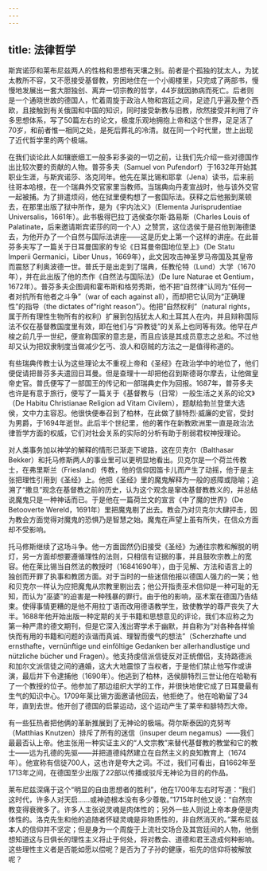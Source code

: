 ```yaml
---
---
---
```

title: 法律哲学
---




斯宾诺莎和莱布尼兹两人的性格和思想有天壤之别。前者是个孤独的犹太人，为犹太教所不容，又不愿接受基督教，穷困地住在一个小阁楼里，只完成了两部书，慢慢地发展出一套大胆独创、离弃一切宗教的哲学，44岁就因肺病而死亡。后者则是一个通晓世故的德国人，忙着周旋于政治人物和宫廷之间，足迹几乎遍及整个西欧，且接触到有关俄国和中国的知识，同时接受新教与旧教，欣然接受并利用了许多思想体系，写了50篇左右的论文，极度乐观地拥抱上帝和这个世界，足足活了70岁，和前者惟一相同之处，是死后葬礼的冷清。就在同一个时代里，世上出现了近代哲学里的两个极端。

在我们谈论此人如镶嵌细工一般多彩多姿的一切之前，让我们先介绍一些对德国作出比较次要的贡献的人物。普芬多夫（Samuel von Pufendorf）于1632年开始其职业生涯，与斯宾诺莎、洛克同年。他先在莱比锡和耶拿（Jena）读书，后来前往哥本哈根，在一个瑞典外交官家里当教师。当瑞典向丹麦宣战时，他与该外交官一起被捕。为了排遣烦闷，他在狱里便构想了一套国际法。获释之后他搬到莱顿去，在那里出版了狱中所作，是为《宇内法义》（Elementa Jurisprudentiae Universalis，1661年）。此书极得巴拉丁选侯查尔斯·路易斯（Charles Louis of Palatinate，后来邀请斯宾诺莎的同一个人）之赞赏，这位选侯于是召他到海德堡去，为他开办了一个自然与国际法讲座——这是历史上第一个这样的讲座。在此普芬多夫写了一篇关于日耳曼国家的专论《日耳曼帝国地位至上》（De Statu Imperii Germanici，Liber Unus，1669年），此文因攻击神圣罗马帝国及其皇帝而震怒了利奥波德一世。普氏于是出走到了瑞典，任教伦特（Lund）大学（1670年），并在此出版了他的杰作《自然法与国际法》（De Iure Naturae et Gentium，1672年）。普芬多夫企图调和霍布斯和格劳秀斯，他不把“自然律”认同为“任何一者对抗所有他者之斗争”（war of each against all），而却把它认同为“正确理性”的指导（the dictates of“right reason”）。他把“自然权利”（natural rights，属于所有理性生物所有的权利）扩展到包括犹太人和土耳其人在内，并且辩称国际法不仅在基督教国度里有效，即在他们与“异教徒”的关系上也同等有效。他早在卢梭之前几乎一世纪，便宣称国家的意志是，而且应该是其成员意志之总和。不过他却又认为把奴隶制度当做减少乞丐、浪人和窃贼的方法之一是值得称道的。

有些瑞典传教士认为这些理论太不重视上帝和《圣经》在政治学中的地位了，他们便促请把普芬多夫遣回日耳曼。但是查理十一却把他召到斯德哥尔摩去，让他做皇帝史官。普氏便写了一部国王的传记和一部瑞典史作为回报。1687年，普芬多夫也许是有意于旅行，便写了一篇关于《基督教与（日常）一般生活之关系的论文》（De Habitu Christianae Religion ad Vitam Civilem），题献给勃兰登堡大选侯，文中力主容忍。他很快便奉召到了柏林，在此做了腓特烈·威廉的史官，受封为男爵，于1694年逝世。此后半个世纪里，他的著作在新教欧洲里一直是政治法律哲学方面的权威，它们对社会关系的实际的分析有助于削弱君权神授理论。

对人类事务加以神学的解释的情形已渐走下坡路，这在贝克尔（Balthasar Bekker）和托马修斯两人的事业里可以更明显地看出。贝克尔是一个荷兰传教士，在弗里斯兰（Friesland）传教，他的信仰因笛卡儿而产生了动摇，他于是主张把理性引用到《圣经》上。他把《圣经》里的魔鬼解释为一般的惑障或隐喻；追溯了“撒旦”观念在基督教之前的历史，认为这个观念是窜改基督教教义的，并总结说魔鬼只是一种神话而已。于是他在一篇荷兰文的宣言《中了魔的世界》（De Betooverte Wereld，1691年）里把魔鬼剔了出去。教会乃对贝克尔大肆抨击，因为教会方面觉得对魔鬼的恐惧乃是智慧之始。魔鬼在声望上虽有所失，在信众方面却不受影响。

托马修斯继续了这场斗争。他一方面固然仍旧接受《圣经》为通往宗教和解脱的明灯，另一方面却想要遵循理性的法则，只相信有证据的事，并且鼓吹宗教上的宽容。他在莱比锡当自然法的教授时（16841690年），由于见解、方法和语言上的独创而开罪了执事和教团方面。对于当时的一些迷信他报以德国人强力的一笑；他和贝克尔一样认为应把魔鬼从宗教里剔出去；他公开指责巫术信仰是一种可耻的无知，而认为“巫婆”的迫害是一种残暴的罪行。由于他的影响，巫术案在德国乃告结束。使得事情更糟的是他不用拉丁语而改用德语教学生，致使教学的尊严丧失了大半。1688年他开始出版一种定期的关于书籍和思想意见的评论，我们本应称之为第一种严肃的德文期刊，但是它深入浅出寄学术于幽默，并自称为“对各种各样愉快而有用的书籍和问题的诙谐而真诚、理智而傻气的想法”（Scherzhafte und ernsthafte，vernünftige und einföltige Gedanken ber allerhandlustige und nützliche bücher und Fragen）。他支持虔信派信徒反对正统僧侣，支持路德派和加尔文派信徒之间的通婚，这大大地震惊了当权者，于是他们禁止他写作或讲演，最后并下令逮捕他（1690年）。他逃到了柏林，选侯腓特烈三世让他在哈勒有了一个教授的位子。他参加了那边组织大学的工作，并很快地使它成了日耳曼最有生气的知识中心。1709年莱比锡方面邀请他回去，他拒绝了。他在哈勒留了34年，直到去世。他开创了德国的启蒙运动，这个运动产生了莱辛和腓特烈大帝。

有一些狂热者把他俩的革新推展到了无神论的极端。荷尔斯泰因的克努岑（Matthias Knutzen）排斥了所有的迷信（insuper deum negamus）——我们最最否认上帝。他主张用一种实证主义的“人文宗教”来替代基督教的教堂和它的教士——远为孔德的先驱——并把道德纯然建立在自然主义的良知教育上（1674年）。他宣称有信徒700人，这也许是夸大之词。不过，我们可看出，自1662年至1713年之间，在德国至少出版了22部以传播或驳斥无神论为目的的作品。

莱布尼兹深痛于这个“明显的自由思想者的胜利”，他在1700年左右时写道：“我们这时代，许多人对天启……或神迹根本没有多少尊敬。”1715年时他又说：“自然宗教变得衰微多了。许多人主张说灵魂是肉体性的；另外一些人则说上帝本身便是肉体性的。洛克先生和他的追随者怀疑灵魂是非物质性的，非自然消灭的。”莱布尼兹本人的信仰并不坚定；但是身为一个周旋于上流社交场合及其宫廷间的人物，他倒想知道这与日俱长的理性主义将止于何处，将对教会、道德和君王造成何种影响。这些理性主义者是否能如愿以偿呢？是否为了子孙的健康，祖先的信仰将被解放呢？